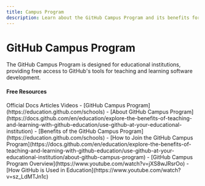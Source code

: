 ```yaml
---
title: Campus Program
description: Learn about the GitHub Campus Program and its benefits for educational institutions
---
```


# GitHub Campus Program

The GitHub Campus Program is designed for educational institutions, providing free access to GitHub's tools for teaching and learning software development.

#### Free Resources

<Tabs defaultValue="article">
<TabsList>
<TabsTrigger value="official">Official Docs</TabsTrigger>
<TabsTrigger value="article">Articles</TabsTrigger>
<TabsTrigger value="video">Videos</TabsTrigger>
</TabsList>

<TabsContent value="official">
- [GitHub Campus Program](https://education.github.com/schools)
- [About GitHub Campus Program](https://docs.github.com/en/education/explore-the-benefits-of-teaching-and-learning-with-github-education/use-github-at-your-educational-institution)
</TabsContent>
<TabsContent value="article">
- [Benefits of the GitHub Campus Program](https://education.github.com/schools)
- [How to Join the GitHub Campus Program](https://docs.github.com/en/education/explore-the-benefits-of-teaching-and-learning-with-github-education/use-github-at-your-educational-institution/about-github-campus-program)
</TabsContent>
<TabsContent value="video">
- [GitHub Campus Program Overview](https://www.youtube.com/watch?v=jXS8wJRsrOo)
- [How GitHub is Used in Education](https://www.youtube.com/watch?v=sz_LdMTJn1c)
</TabsContent>
</Tabs>
